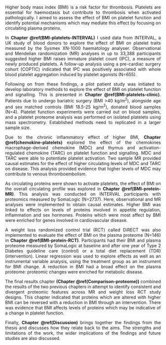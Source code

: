 <style>
body {
text-align: justify}
</style>

Higher body mass index (BMI) is a risk factor for thrombosis. Platelets are essential for haemostasis but contribute to thrombosis when activated pathologically. I aimed to assess the effect of BMI on platelet function and identify potential mechanisms which may mediate this effect by focusing on circulating plasma proteins. 

In **Chapter \@ref(BMI-platelets-INTERVAL)** I used data from INTERVAL, a UK study of blood donors to explore the effect of BMI on platelet traits measured by the Sysmex XN-1000 haematology analyser. Observational and Mendelian randomization (MR) analyses in up to 33,388 participants suggested higher BMI raises immature platelet count (IPC), a measure of newly produced platelets. A follow-up analysis using a pre-cardiac surgery cohort (COPTIC) indicated that IPC was positively associated with whole blood platelet aggregation induced by platelet agonists (N=655).

Following on from these findings, a pilot patient study was initiated to develop laboratory methods to explore the effect of BMI on platelet function and signalling. This is presented in **Chapter \@ref(BMI-platelets-clinic)**. Patients due to undergo bariatric surgery (BMI >40 kg/m^2^), alongside age and sex matched controls (BMI 18.5-25 kg/m^2^), donated blood samples (N=4). Platelet function experiments were carried out on blood samples, and a platelet proteome analysis was performed on isolated platelets using mass spectrometry. Established methods need to replicated in a larger sample size.

Due to the chronic inflammatory effect of higher BMI, **Chapter \@ref(chemokine-platelets)** explored the effect of the chemokines macrophage-derived chemokine (MDC) and thymus and activation-regulated chemokine (TARC) on platelet function and signalling. MDC and TARC were able to potentiate platelet activation. Two sample MR provided causal estimates for the effect of higher circulating levels of MDC and TARC on disease. This analysis provided evidence that higher levels of MDC may contribute to venous thromboembolism.

As circulating proteins were shown to activate platelets, the effect of BMI on the overall circulating profile was explored in **Chapter \@ref(BMI-protein-MR)**. This analysis was conducted on INTERVAL participants with proteomics measured by SomaLogic (N=2737). Here, observational and MR analyses were implemented to obtain causal estimates. Higher BMI was linked to effects on levels of proteins involved in appetite regulation, inflammation and sex hormones. Proteins which were most affect by BMI were enriched for genes involved in cardiovascular disease.

A weight loss randomized control trial (RCT) called DiRECT was also implemented to evaluate the effect of BMI on the plasma proteome (N=146) in **Chapter \@ref(BMI-protein-RCT)**. Participants had their BMI and plasma proteome measured by SomaLogic at baseline and after one year of Type 2 Diabetes guideline care (control) or a total diet replacement (TDR) (intervention). Linear regression was used to explore effects as well as an instrumental variable analysis, using the treatment group as an instrument for BMI change. A reduction in BMI had a broad effect on the plasma proteome: proteomic changes were enriched for metabolic disease.

The final results chapter **(Chapter \@ref(Comparison-proteome))** combined the results of the two previous chapters in attempt to identify consistent and divergent proteomic features across MR and weight loss RCT study designs. This chapter indicated that proteins which are altered with higher BMI can be reversed with a reduction in BMI through an intervention. There was evidence that BMI affects levels of proteins which may be indicative of a change in platelet function.

Finally, **Chapter \@ref(Discussion)** brings together the findings from the thesis and discusses how they relate back to the aims. The strengths and limitations of the work, the wider implications of the findings and future studies are also discussed. 
